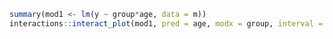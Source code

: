 
```r
summary(mod1 <- lm(y ~ group*age, data = m))
interactions::interact_plot(mod1, pred = age, modx = group, interval = TRUE)
```
